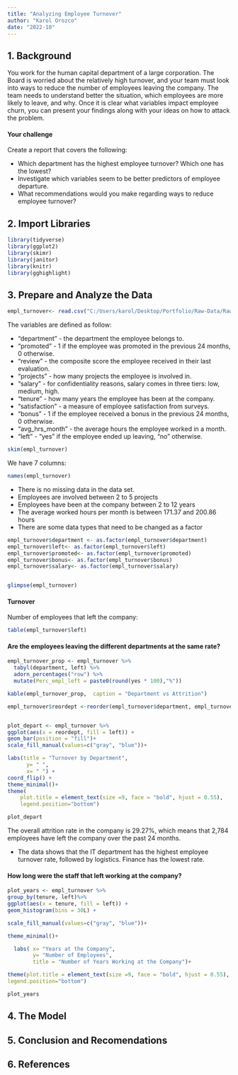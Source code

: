 ```yaml
---
title: "Analyzing Employee Turnover"
author: "Karol Orozco"
date: "2022-10"
---
```


## 1. Background

You work for the human capital department of a large corporation. The Board is worried about the relatively high turnover, and your team must look into ways to reduce the number of employees leaving the company. The team needs to understand better the situation, which employees are more likely to leave, and why. Once it is clear what variables impact employee churn, you can present your findings along with your ideas on how to attack the problem.

#### Your challenge

Create a report that covers the following:

-   Which department has the highest employee turnover? Which one has the lowest?
-   Investigate which variables seem to be better predictors of employee departure.
-   What recommendations would you make regarding ways to reduce employee turnover?

## 2. Import Libraries

```r

library(tidyverse) 
library(ggplot2)
library(skimr)
library(janitor)
library(knitr)
library(gghighlight)

```

## 3. Prepare and Analyze the Data

```r
empl_turnover<- read.csv("C:/Users/karol/Desktop/Portfolio/Raw-Data/Raw-Data/employee_churn_data.csv")
```

The variables are defined as follow:

-   "department" - the department the employee belongs to.
-   "promoted" - 1 if the employee was promoted in the previous 24 months, 0 otherwise.
-   "review" - the composite score the employee received in their last evaluation.
-   "projects" - how many projects the employee is involved in.
-   "salary" - for confidentiality reasons, salary comes in three tiers: low, medium, high.
-   "tenure" - how many years the employee has been at the company.
-   "satisfaction" - a measure of employee satisfaction from surveys.
-   "bonus" - 1 if the employee received a bonus in the previous 24 months, 0 otherwise.
-   "avg_hrs_month" - the average hours the employee worked in a month.
-   "left" - "yes" if the employee ended up leaving, "no" otherwise.

```r
skim(empl_turnover)
```
We have 7 columns:

```r
names(empl_turnover)
```

- There is no missing data in the data set.
- Employees are involved between 2 to 5 projects
- Employees have been at the company between 2 to 12 years
- The average worked hours per month is between 171.37 and 200.86 hours
- There are some data types that need to be changed as a factor

```r

empl_turnover$department <- as.factor(empl_turnover$department)
empl_turnover$left<- as.factor(empl_turnover$left)
empl_turnover$promoted<- as.factor(empl_turnover$promoted)
empl_turnover$bonus<- as.factor(empl_turnover$bonus)
empl_turnover$salary<- as.factor(empl_turnover$salary)


glimpse(empl_turnover)
```

#### **Turnover**

Number of employees that left the company:

```r
table(empl_turnover$left)
```

#### **Are the employees leaving the different departments at the same rate?**

```r

empl_turnover_prop <- empl_turnover %>% 
  tabyl(department, left) %>%
  adorn_percentages("row") %>%
  mutate(Perc_empl_left = paste0(round(yes * 100),"%"))

kable(empl_turnover_prop,  caption = "Department vs Attrition")
```

```r

empl_turnover$reordept <-reorder(empl_turnover$department, empl_turnover$left, FUN=function(x) mean(as.numeric(x)))


plot_depart <- empl_turnover %>%
ggplot(aes(x = reordept, fill = left)) +
geom_bar(position = "fill")+
scale_fill_manual(values=c("gray", "blue"))+

labs(title = "Turnover by Department",
      y= " ",
      x= " ") +
coord_flip() +
theme_minimal()+
theme(
    plot.title = element_text(size =9, face = "bold", hjust = 0.55),
    legend.position="bottom")

plot_depart

```
The overall attrition rate in the company is 29.27%, which means that 2,784 employees have left the company over the past 24 months.

- The data shows that the IT department has the highest employee turnover rate, followed by logistics. Finance has the lowest rate.

#### **How long were the staff that left working at the company?**

```r

plot_years <- empl_turnover %>%
group_by(tenure, left)%>%
ggplot(aes(x = tenure, fill = left)) +
geom_histogram(bins = 30L) +

scale_fill_manual(values=c("gray", "blue"))+

theme_minimal()+ 

  labs( x= "Years at the Company",
        y= "Number of Employees",
        title = "Number of Years Working at the Company")+

theme(plot.title = element_text(size =9, face = "bold", hjust = 0.55),
legend.position="bottom")

plot_years 

```



## 4. The Model

## 5. Conclusion and Recomendations

## 6. References
